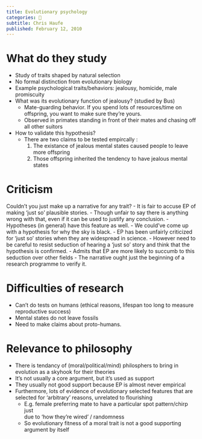 ```yaml
---
title: Evolutionary psychology
categories: 🔴
subtitle: Chris Haufe
published: February 12, 2010
---
```


# What do they study
- Study of traits shaped by natural selection
- No formal distinction from evolutionary biology
- Example psychological traits/behaviors: jealousy, homicide, male promiscuity
- What was its evolutionary function of jealousy? (studied by Bus)
    - Mate-guarding behavior. If you spend lots of resources/time on offspring, 
      you want to make sure they're yours.
    - Observed in primates standing in front of their mates and chasing off all 
      other suitors
- How to validate this hypothesis?
    - There are two claims to be tested empircally :
      1. The existance of jealous mental states caused people to leave more 
         offspring
      2. Those offspring inherited the tendency to have jealous mental states

# Criticism
Couldn't you just make up a narrative for any trait?
- It is fair to accuse EP of making 'just so' plausible stories.
- Though unfair to say there is anything wrong with that, even if it can be used 
  to justify any conclusion.
- Hypotheses (in general) have this feature as well.
    - We could've come up with a hypothesis for why the sky is black.
- EP has been unfairly criticized for 'just so' stories when they are widespread 
  in science.
- However need to be careful to resist seduction of hearing a 'just so' story 
  and think that the hypothesis is confirmed.
- Admits that EP are more likely to succumb to this seduction over other fields
- The narrative ought just the beginning of a research programme to verify it.

# Difficulties of research
- Can't do tests on humans (ethical reasons, lifespan too long to measure 
  reproductive success)
- Mental states do not leave fossils
- Need to make claims about proto-humans.

# Relevance to philosophy
- There is tendancy of (moral/political/mind) philosphers to bring in evolution 
  as a skyhook for their theories
- It's not usually a core argument, but it's used as support
- They usually not good support because EP is almost never empirical
- Furthermore, lots of evidence of evolutionary selected features that are 
  selected for 'arbitrary' reasons, unrelated to flourishing
    - E.g. female preferring mate to have a particular spot pattern/chirp just  
      due to 'how they're wired' / randomness
    - So evolutionary fitness of a moral trait is not a good supporting argument 
      by itself
